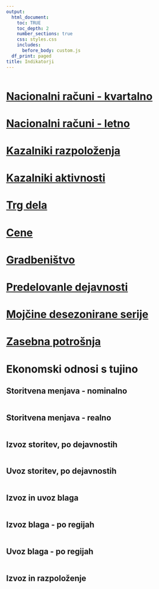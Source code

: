 ```yaml
---
output:
  html_document:
    toc: TRUE
    toc_depth: 2
    number_sections: true
    css: styles.css
    includes:
      before_body: custom.js
  df_print: paged
title: Indikatorji
---
```



```r
```


# [Nacionalni računi - kvartalno](01-nacionalni_kvartalno.html#NacionalniKvartalno)
# [Nacionalni računi - letno](02-nacionalni_letno.html#NacionalniLetno)
# [Kazalniki razpoloženja](03-kazalniki_razpolozenja.html#KazalnikiRazpolozenja)
# [Kazalniki aktivnosti](04-kazalniki_aktivnosti.html#KazalnikiAktivnosti)
# [Trg dela](05-trg_dela.html#TrgDela)
# [Cene](06-cene.html#Cene)
# [Gradbeništvo](07-gradbenistvo.html#Gradbenistvo)
# [Predelovanle dejavnosti](08-predelovalne_dejavnosti.html#PredelovalneDejavnosti)
# [Mojčine desezonirane serije](09-mojca.html#Mojca)
# [Zasebna potrošnja](10-zasebna.html#Zasebna)

# Ekonomski odnosi s tujino {#Tujina}

## Storitvena menjava - nominalno

```r
```

## Storitvena menjava - realno
```r
```


## Izvoz storitev, po dejavnostih
```r
```

## Uvoz storitev, po dejavnostih
```r
```

## Izvoz in uvoz blaga
```r
```

## Izvoz blaga - po regijah
```r
```

## Uvoz blaga - po regijah
```r
```

## Izvoz in razpoloženje
```r
```
